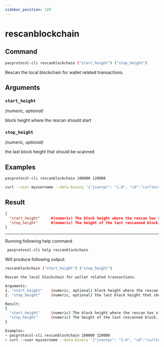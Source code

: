```yaml
---
sidebar_position: 120
---
```


# rescanblockchain
## Command

```bash
pacprotocol-cli rescanblockchain ("start_height") ("stop_height")
```

Rescan the local blockchain for wallet related transactions.



## Arguments

### `start_height` 
*(numeric, optional)*

block height where the rescan should start


### `stop_height` 
*(numeric, optional)*

the last block height that should be scanned


## Examples
```bash
pacprotocol-cli rescanblockchain 100000 120000
```

```bash
curl --user myusername --data-binary '{"jsonrpc": "1.0", "id":"curltest", "method": "rescanblockchain", "params": [100000, 120000] }' -H 'content-type: text/plain;' http://127.0.0.1:1111/
```
## Result
```json
{
  "start_height"     #(numeric) The block height where the rescan has started. If omitted, rescan started from the genesis block.
  "stop_height"      #(numeric) The height of the last rescanned block. If omitted, rescan stopped at the chain tip.
}
```


___

Running following help command
```bash
 pacprotocol-cli help rescanblockchain
```
Will produce following output:


```bash
rescanblockchain ("start_height") ("stop_height")

Rescan the local blockchain for wallet related transactions.

Arguments:
1. "start_height"    (numeric, optional) block height where the rescan should start
2. "stop_height"     (numeric, optional) the last block height that should be scanned

Result:
{
  "start_height"     (numeric) The block height where the rescan has started. If omitted, rescan started from the genesis block.
  "stop_height"      (numeric) The height of the last rescanned block. If omitted, rescan stopped at the chain tip.
}

Examples:
> pacprotocol-cli rescanblockchain 100000 120000
> curl --user myusername --data-binary '{"jsonrpc": "1.0", "id":"curltest", "method": "rescanblockchain", "params": [100000, 120000] }' -H 'content-type: text/plain;' http://127.0.0.1:1111/

```

